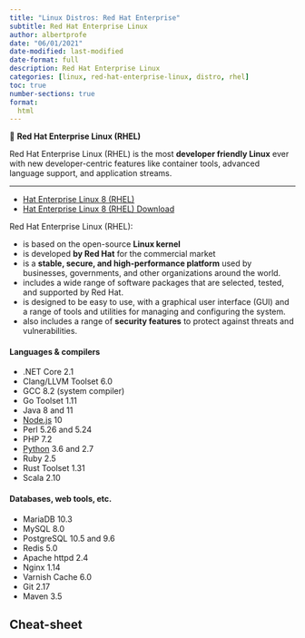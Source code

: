 ```yaml
---
title: "Linux Distros: Red Hat Enterprise"
subtitle: Red Hat Enterprise Linux
author: albertprofe
date: "06/01/2021"
date-modified: last-modified
date-format: full
description: Red Hat Enterprise Linux
categories: [linux, red-hat-enterprise-linux, distro, rhel]
toc: true
number-sections: true
format:
  html
---
```



::: {.summary}
📘 **Red Hat Enterprise Linux (RHEL)**

 Red Hat Enterprise Linux (RHEL) is the most **developer friendly Linux** ever with new developer-centric features like container tools, advanced language support, and application streams.
:::

---

* [Hat Enterprise Linux 8 (RHEL)](https://developers.redhat.com/rhel8){.external}
* [Hat Enterprise Linux 8 (RHEL) Download](https://developers.redhat.com/products/rhel/download){.external}

Red Hat Enterprise Linux (RHEL):

  - is based on the open-source **Linux kernel**
  - is developed **by Red Hat** for the commercial market
  - is a **stable, secure, and high-performance platform** used by businesses, governments, and other organizations around the world.
  - includes a wide range of software packages that are selected, tested, and supported by Red Hat.
  - is designed to be easy to use, with a graphical user interface (GUI) and a range of tools and utilities for managing and configuring the system.
  - also includes a range of **security features** to protect against threats and vulnerabilities.

#### Languages & compilers

- .NET Core 2.1
- Clang/LLVM Toolset 6.0
- GCC 8.2 (system compiler)
- Go Toolset 1.11
- Java 8 and 11
- [Node.js](http://developers.redhat.com/rhel8/hw/nodejs) 10
- Perl 5.26 and 5.24
- PHP 7.2
- [Python](http://developers.redhat.com/rhel8/hw/python) 3.6 and 2.7
- Ruby 2.5
- Rust Toolset 1.31
- Scala 2.10

#### Databases, web tools, etc.

- MariaDB 10.3
- MySQL 8.0
- PostgreSQL 10.5 and 9.6
- Redis 5.0
- Apache httpd 2.4
- Nginx 1.14
- Varnish Cache 6.0
- Git 2.17
- Maven 3.5

## Cheat-sheet

